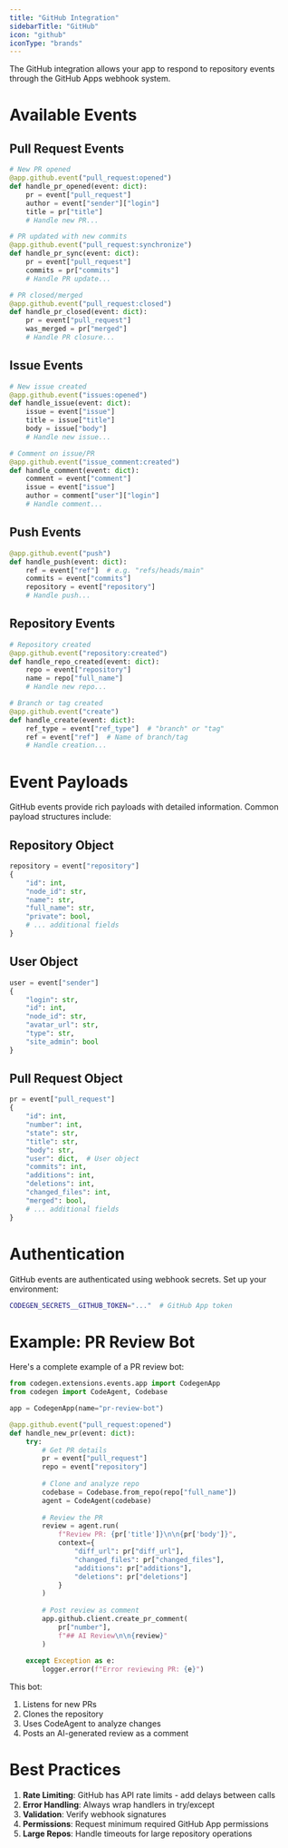 ```yaml
---
title: "GitHub Integration"
sidebarTitle: "GitHub"
icon: "github"
iconType: "brands"
---
```


The GitHub integration allows your app to respond to repository events through the GitHub Apps webhook system.

# Available Events

## Pull Request Events

```python
# New PR opened
@app.github.event("pull_request:opened")
def handle_pr_opened(event: dict):
    pr = event["pull_request"]
    author = event["sender"]["login"]
    title = pr["title"]
    # Handle new PR...

# PR updated with new commits
@app.github.event("pull_request:synchronize")
def handle_pr_sync(event: dict):
    pr = event["pull_request"]
    commits = pr["commits"]
    # Handle PR update...

# PR closed/merged
@app.github.event("pull_request:closed")
def handle_pr_closed(event: dict):
    pr = event["pull_request"]
    was_merged = pr["merged"]
    # Handle PR closure...
```

## Issue Events

```python
# New issue created
@app.github.event("issues:opened")
def handle_issue(event: dict):
    issue = event["issue"]
    title = issue["title"]
    body = issue["body"]
    # Handle new issue...

# Comment on issue/PR
@app.github.event("issue_comment:created")
def handle_comment(event: dict):
    comment = event["comment"]
    issue = event["issue"]
    author = comment["user"]["login"]
    # Handle comment...
```

## Push Events

```python
@app.github.event("push")
def handle_push(event: dict):
    ref = event["ref"]  # e.g. "refs/heads/main"
    commits = event["commits"]
    repository = event["repository"]
    # Handle push...
```

## Repository Events

```python
# Repository created
@app.github.event("repository:created")
def handle_repo_created(event: dict):
    repo = event["repository"]
    name = repo["full_name"]
    # Handle new repo...

# Branch or tag created
@app.github.event("create")
def handle_create(event: dict):
    ref_type = event["ref_type"]  # "branch" or "tag"
    ref = event["ref"]  # Name of branch/tag
    # Handle creation...
```

# Event Payloads

GitHub events provide rich payloads with detailed information. Common payload structures include:

## Repository Object
```python
repository = event["repository"]
{
    "id": int,
    "node_id": str,
    "name": str,
    "full_name": str,
    "private": bool,
    # ... additional fields
}
```

## User Object
```python
user = event["sender"]
{
    "login": str,
    "id": int,
    "node_id": str,
    "avatar_url": str,
    "type": str,
    "site_admin": bool
}
```

## Pull Request Object
```python
pr = event["pull_request"]
{
    "id": int,
    "number": int,
    "state": str,
    "title": str,
    "body": str,
    "user": dict,  # User object
    "commits": int,
    "additions": int,
    "deletions": int,
    "changed_files": int,
    "merged": bool,
    # ... additional fields
}
```

# Authentication

GitHub events are authenticated using webhook secrets. Set up your environment:

```bash
CODEGEN_SECRETS__GITHUB_TOKEN="..."  # GitHub App token
```

# Example: PR Review Bot

Here's a complete example of a PR review bot:

```python
from codegen.extensions.events.app import CodegenApp
from codegen import CodeAgent, Codebase

app = CodegenApp(name="pr-review-bot")

@app.github.event("pull_request:opened")
def handle_new_pr(event: dict):
    try:
        # Get PR details
        pr = event["pull_request"]
        repo = event["repository"]
        
        # Clone and analyze repo
        codebase = Codebase.from_repo(repo["full_name"])
        agent = CodeAgent(codebase)
        
        # Review the PR
        review = agent.run(
            f"Review PR: {pr['title']}\n\n{pr['body']}",
            context={
                "diff_url": pr["diff_url"],
                "changed_files": pr["changed_files"],
                "additions": pr["additions"],
                "deletions": pr["deletions"]
            }
        )
        
        # Post review as comment
        app.github.client.create_pr_comment(
            pr["number"],
            f"## AI Review\n\n{review}"
        )
        
    except Exception as e:
        logger.error(f"Error reviewing PR: {e}")
```

This bot:
1. Listens for new PRs
2. Clones the repository
3. Uses CodeAgent to analyze changes
4. Posts an AI-generated review as a comment

# Best Practices

1. **Rate Limiting**: GitHub has API rate limits - add delays between calls
2. **Error Handling**: Always wrap handlers in try/except
3. **Validation**: Verify webhook signatures
4. **Permissions**: Request minimum required GitHub App permissions
5. **Large Repos**: Handle timeouts for large repository operations 